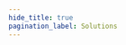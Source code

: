 ```yaml
---
hide_title: true
pagination_label: Solutions
---
```



<FeatureIcon src={wechatMiniProgram} alt="Solutions" title="Solutions" />
<LinkList
  srcList={[
    {
      title: "移除 Button 原生样式",
      link: "/docs/front-end/wechat-mini-program/solutions/remove-style-of-button",
      src: wechatMiniProgram,
      alt: "移除 Button 原生样式",
    },
  ]}
/>
